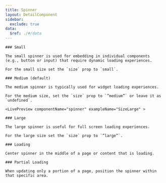 ```yaml
---
title: Spinner
layout: DetailComponent
sidebar:
  exclude: true
data:
  $ref: ./#/data
---
```


<LivePreviewControls>
    <LivePreview componentName="spinner" exampleName="SizeSmall" >

    ### Small

    The small spinner is used for embedding in individual components (e.g., button or input) that require dynamic loading experiences.

    For the small size set the `size` prop to `small`.

  </LivePreview>
    <LivePreview componentName="spinner" exampleName="SizeMedium" >

    ### Medium (default)

    The medium spinner is typically used for widget loading experiences.

    For the medium size, set the `size` prop to `”medium”` or leave it as `undefined`.

  </LivePreview>

    <LivePreview componentName="spinner" exampleName="SizeLarge" >

    ### Large

    The large spinner is useful for full screen loading experiences.

    For the large size set the `size` prop to `”large”`.

  </LivePreview>
  <LivePreview componentName="spinner" exampleName="Loading" >

    ### Loading

    Center spinner in the middle of a page or content that is loading.

  </LivePreview>
  <LivePreview componentName="spinner" exampleName="LoadingPartial" >

    ### Partial Loading

    When updating only a portion of a page, position the spinner within that specific area.

  </LivePreview>
</LivePreviewControls>
